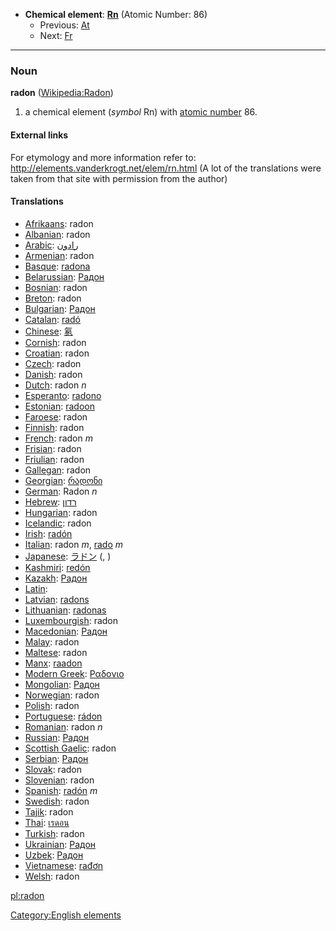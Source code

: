 *'''Chemical element''': '''[[Rn]]''' (Atomic Number: 86)
**Previous: [[Astatine|At]]
**Next: [[Francium|Fr]]
----
=== Noun ===
'''radon''' ([[en:Radon|Wikipedia:Radon]])

# a chemical element (''symbol'' Rn) with [[atomic number]] 86.

====External links====
For etymology and more information refer to:
http://elements.vanderkrogt.net/elem/rn.html
(A lot of the translations were taken from that site with permission from the author)

==== Translations ====
*[[Afrikaans]]: radon
*[[Albanian]]: radon
*[[Arabic]]: [[رادون]]
*[[Armenian]]: radon
*[[Basque]]: [[radona]]
*[[Belarussian]]: [[Радон]]
*[[Bosnian]]: radon
*[[Breton]]: radon
*[[Bulgarian]]: [[Радон]]
*[[Catalan]]: [[radó]]
*[[Chinese]]: [[氡]]
*[[Cornish]]: radon
*[[Croatian]]: radon
*[[Czech]]: radon
*[[Danish]]: radon
*[[Dutch]]: radon ''n''
*[[Esperanto]]: [[radono]]
*[[Estonian]]: [[radoon]]
*[[Faroese]]: radon
*[[Finnish]]: radon
*[[French]]: radon ''m''
*[[Frisian]]: radon
*[[Friulian]]: radon
*[[Gallegan]]: radon
*[[Georgian]]: [[რადონი]]
*[[German]]: Radon ''n''
*[[Hebrew]]: [[רדון]]
*[[Hungarian]]: radon
*[[Icelandic]]: radon
*[[Irish]]: [[radón]]
*[[Italian]]: radon ''m'', [[rado]] ''m''
*[[Japanese]]: [[ラドン]] ([[]], )
*[[Kashmiri]]: [[redón]]
*[[Kazakh]]: [[Радон]]
*[[Latin]]: '' ''
*[[Latvian]]: [[radons]]
*[[Lithuanian]]: [[radonas]]
*[[Luxembourgish]]: radon
*[[Macedonian]]: [[Радон]]
*[[Malay]]: radon
*[[Maltese]]: radon
*[[Manx]]: [[raadon]]
*[[Modern Greek]]: [[Ραδονιο]] '' ''
*[[Mongolian]]: [[Радон]]
*[[Norwegian]]: radon
*[[Polish]]: radon '' ''
*[[Portuguese]]: [[rádon]]
*[[Romanian]]: radon ''n''
*[[Russian]]: [[Радон]] '' ''
*[[Scottish Gaelic]]: radon
*[[Serbian]]: [[Радон]]
*[[Slovak]]: radon
*[[Slovenian]]: radon
*[[Spanish]]: [[radón]] ''m''
*[[Swedish]]: radon
*[[Tajik]]: radon
*[[Thai]]: [[เรดอน]]
*[[Turkish]]: radon
*[[Ukrainian]]: [[Радон]]
*[[Uzbek]]: [[Радон]]
*[[Vietnamese]]: [[rađơn]]
*[[Welsh]]: radon

[[Category:English elements]]
[[pl:radon]]